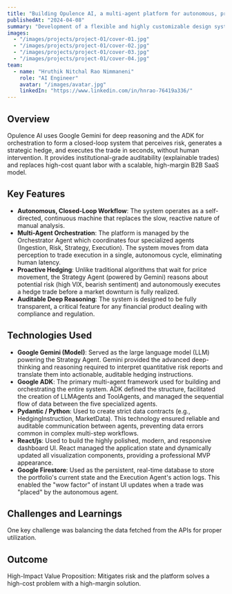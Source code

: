 ---
title: "Building Opulence AI, a multi-agent platform for autonomous, proactive risk mitigation in stock portfolio."
publishedAt: "2024-04-08"
summary: "Development of a flexible and highly customizable design system using Next.js for front-end and Figma for design collaboration."
images:
  - "/images/projects/project-01/cover-01.jpg"
  - "/images/projects/project-01/cover-02.jpg"
  - "/images/projects/project-01/cover-03.jpg"
  - "/images/projects/project-01/cover-04.jpg"
team:
  - name: "Hruthik Nitchal Rao Nimmaneni"
    role: "AI Engineer"
    avatar: "/images/avatar.jpg"
    linkedIn: "https://www.linkedin.com/in/hnrao-76419a336/"
---

## Overview

Opulence AI uses Google Gemini for deep reasoning and the ADK for orchestration to form a closed-loop system that perceives risk, generates a strategic hedge, and executes the trade in seconds, without human intervention. It provides institutional-grade auditability (explainable trades) and replaces high-cost quant labor with a scalable, high-margin B2B SaaS model.

## Key Features

- **Autonomous, Closed-Loop Workflow**: The system operates as a self-directed, continuous machine that replaces the slow, reactive nature of manual analysis.
- **Multi-Agent Orchestration**: The platform is managed by the Orchestrator Agent which coordinates four specialized agents (Ingestion, Risk, Strategy, Execution). The system moves from data perception to trade execution in a single, autonomous cycle, eliminating human latency.
- **Proactive Hedging**: Unlike traditional algorithms that wait for price movement, the Strategy Agent (powered by Gemini) reasons about potential risk (high VIX, bearish sentiment) and autonomously executes a hedge trade before a market downturn is fully realized.
- **Auditable Deep Reasoning**: The system is designed to be fully transparent, a critical feature for any financial product dealing with compliance and regulation.

## Technologies Used

- **Google Gemini (Model)**: Served as the large language model (LLM) powering the Strategy Agent. Gemini provided the advanced deep-thinking and reasoning required to interpret quantitative risk reports and translate them into actionable, auditable hedging instructions.
- **Google ADK**: The primary multi-agent framework used for building and orchestrating the entire system. ADK defined the structure, facilitated the creation of LLMAgents and ToolAgents, and managed the sequential flow of data between the five specialized agents.
- **Pydantic / Python**: Used to create strict data contracts (e.g., HedgingInstruction, MarketData). This technology ensured reliable and auditable communication between agents, preventing data errors common in complex multi-step workflows.
- **React/js**: Used to build the highly polished, modern, and responsive dashboard UI. React managed the application state and dynamically updated all visualization components, providing a professional MVP appearance.
- **Google Firestore**: Used as the persistent, real-time database to store the portfolio's current state and the Execution Agent's action logs. This enabled the "wow factor" of instant UI updates when a trade was "placed" by the autonomous agent. 

## Challenges and Learnings

One key challenge was balancing the data fetched from the APIs for proper utilization.

## Outcome

High-Impact Value Proposition: Mitigates risk and the platform solves a high-cost problem with a high-margin solution. 